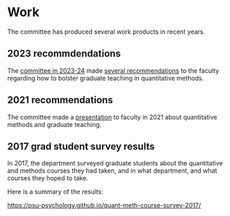 # Work

The committee has produced several work products in recent years.

## 2023 recommdendations

The [committee in 2023-24](index.qmd#2023-24-members) made [several recommendations](pdf/quant-methods-committee-recs-2023-11-01.pdf) to the faculty regarding how to bolster graduate teaching in quantitative methods.

## 2021 recommendations

The committee made a [presentation](https://psu-psychology.github.io/2021-11-18-fac-mtg-quant-meth/) to faculty in 2021 about quantitative methods and graduate teaching.

## 2017 grad student survey results

In 2017, the department surveyed graduate students about the quantitative and methods courses they had taken, and in what department, and what courses they hoped to take.

Here is a summary of the results:

<https://psu-psychology.github.io/quant-meth-course-survey-2017/>
